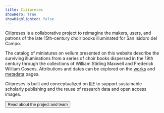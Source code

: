 ```yaml
---
title: Ciiipreses
showHero: true
showHighlighted: false
---
```


Ciiipreses is a collaborative project to reimagine the makers, users, and patrons of the late 15th-century choir books illuminated for San Isidoro del Campo.

The catalog of miniatures on vellum presented on this website describe the surviving illuminations from a series of choir books dispersed in the 19th century through the collections of William Stirling Maxwell and Frederick William Cosens. Attributions and dates can be explored on the [works](/canopy/works) and [metadata](/canopy/metadata) pages.

Ciiipreses is built and conceptualized on [IIIF](https://iiif.io/) to support sustainable scholarly publishing and the reuse of research data and open access images.

<ButtonWrapper>
  <Button href="/about">Read about the project and team</Button>
</ButtonWrapper>
